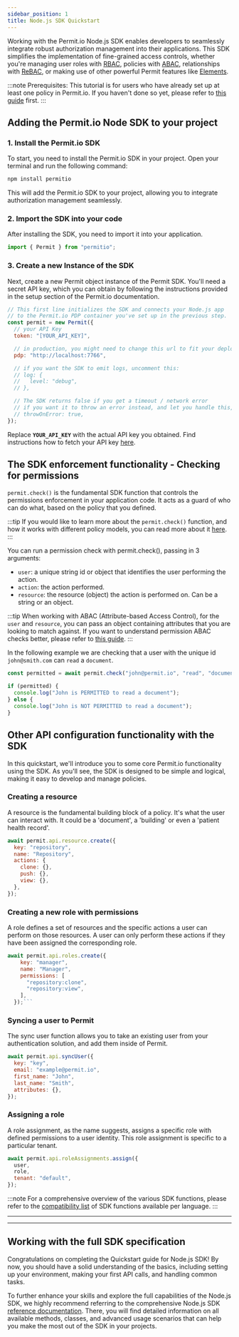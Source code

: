 ```yaml
---
sidebar_position: 1
title: Node.js SDK Quickstart
---
```



Working with the Permit.io Node.js SDK enables developers to seamlessly integrate robust authorization management into
their applications. This SDK simplifies the implementation of fine-grained access controls, whether you're managing user roles with
[RBAC](/how-to/build-policies/rbac/overview), policies with [ABAC](/how-to/build-policies/abac/overview), relationships with
[ReBAC](/how-to/build-policies/rebac/overview), or making use of other powerful Permit features like [Elements](/embeddable-uis/overview).

:::note Prerequisites:
This tutorial is for users who have already set up at least one policy in Permit.io. If you haven't done so yet,
please refer to [this guide](/quickstart) first.
:::

## Adding the Permit.io Node SDK to your project

### 1. Install the Permit.io SDK

To start, you need to install the Permit.io SDK in your project. Open your terminal and run the following command:

```sh
npm install permitio
```

This will add the Permit.io SDK to your project, allowing you to integrate authorization management seamlessly.

### 2. Import the SDK into your code

After installing the SDK, you need to import it into your application.

```javascript
import { Permit } from "permitio";
```

### 3. Create a new Instance of the SDK

Next, create a new Permit object instance of the Permit SDK. You'll need a secret API key, which you can obtain by following the instructions
provided in the setup section of the Permit.io documentation.

```javascript
// This first line initializes the SDK and connects your Node.js app
// to the Permit.io PDP container you've set up in the previous step.
const permit = new Permit({
  // your API Key
  token: "[YOUR_API_KEY]",

  // in production, you might need to change this url to fit your deployment
  pdp: "http://localhost:7766",

  // if you want the SDK to emit logs, uncomment this:
  // log: {
  //   level: "debug",
  // },

  // The SDK returns false if you get a timeout / network error
  // if you want it to throw an error instead, and let you handle this, uncomment this:
  // throwOnError: true,
});
```

Replace **`YOUR_API_KEY`** with the actual API key you obtained. Find instructions how to fetch your API
key [here](/overview/connecting-your-app#1-get-your-permit-environment-api-key).

## The SDK enforcement functionality - Checking for permissions

`permit.check()` is the fundamental SDK function that controls the permissions enforcement in your application code. It acts as a guard of who
can do what, based on the policy that you defined.

:::tip
If you would like to learn more about the `permit.check()` function, and how it works with different policy models, you can read
more about it [here](/how-to/enforce-permissions/check).
:::

You can run a permission check with permit.check(), passing in 3 arguments:

- `user`: a unique string id or object that identifies the user performing the action.
- `action`: the action performed.
- `resource`: the resource (object) the action is performed on. Can be a string or an object.

:::tip
When working with ABAC (Attribute-based Access Control), for the `user` and `resource`, you can pass an object containing
attributes that you are looking to match against. If you want to understand permission ABAC checks better, please refer to
[this guide](/how-to/enforce-permissions/check#attributes).
:::

In the following example we are checking that a user with the unique id `john@smith.com` can `read` a `document`.

```javascript
const permitted = await permit.check("john@permit.io", "read", "document");

if (permitted) {
  console.log("John is PERMITTED to read a document");
} else {
  console.log("John is NOT PERMITTED to read a document");
}
```

## Other API configuration functionality with the SDK

In this quickstart, we'll introduce you to some core Permit.io functionality using the SDK. As you'll see, the SDK is designed to
be simple and logical, making it easy to develop and manage policies.

### Creating a resource

A resource is the fundamental building block of a policy. It's what the user can interact with. It could be a 'document', a 'building'
or even a 'patient health record'.

```javascript
await permit.api.resource.create({
  key: "repository",
  name: "Repository",
  actions: {
    clone: {},
    push: {},
    view: {},
  },
});
```

### Creating a new role with permissions

A role defines a set of resources and the specific actions a user can perform on those resources. A user can only perform these
actions if they have been assigned the corresponding role.

````javascript
await permit.api.roles.create({
    key: "manager",
    name: "Manager",
    permissions: [
      "repository:clone",
      "repository:view",
    ],
  });```
````

### Syncing a user to Permit

The sync user function allows you to take an existing user from your authentication solution, and add them inside of Permit.

```javascript
await permit.api.syncUser({
  key: "key",
  email: "example@permit.io",
  first_name: "John",
  last_name: "Smith",
  attributes: {},
});
```

### Assigning a role

A role assignment, as the name suggests, assigns a specific role with defined permissions to a user identity. This role assignment
is specific to a particular tenant.

```javascript
await permit.api.roleAssignments.assign({
  user,
  role,
  tenant: "default",
});
```

:::note
For a comprehensive overview of the various SDK functions, please refer to the [compatibility list](/sdk/sdks-overview) of SDK
functions available per language.
:::

<Container isGrid>
  <Hr />
  <DocCardList articleClassName={"col "} items={firstRow} />
  <Hr />
</Container>

## Working with the full SDK specification

Congratulations on completing the Quickstart guide for Node.js SDK! By now, you should have a solid understanding of the basics,
including setting up your environment, making your first API calls, and handling common tasks.

To further enhance your skills and explore the full capabilities of the Node.js SDK, we highly recommend referring to the
comprehensive Node.js SDK [reference documentation](https://permitio.github.io/permit-node/classes/Permit.html). There, you will
find detailed information on all available methods, classes, and advanced usage scenarios that can help you make the most out of
the SDK in your projects.
